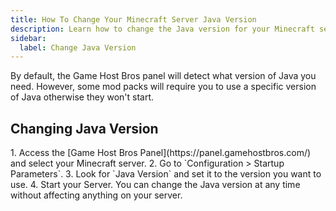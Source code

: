 ---
title: How To Change Your Minecraft Server Java Version
description: Learn how to change the Java version for your Minecraft server.
sidebar:
  label: Change Java Version
---

By default, the Game Host Bros panel will detect what version of Java you need. However, some mod packs will require you to use a specific version of Java otherwise they won't start.

## Changing Java Version

<Steps>
  1. Access the [Game Host Bros Panel](https://panel.gamehostbros.com/) and select your Minecraft server.
  2. Go to `Configuration > Startup Parameters`.
  3. Look for `Java Version` and set it to the version you want to use.  
  4. Start your Server.
</Steps>
You can change the Java version at any time without affecting anything on your server.

